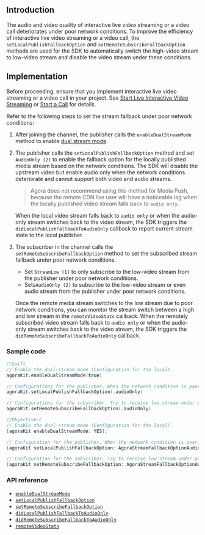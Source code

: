 <PlatformWrapper notAllowed="android">
<PlatformWrapper notAllowed="web">
<PlatformWrapper notAllowed="windows-csharp">
<PlatformWrapper notAllowed="windows-cpp">
<PlatformWrapper notAllowed="unity">
<PlatformWrapper notAllowed="unity">
<PlatformWrapper notAllowed="electron">
<PlatformWrapper notAllowed="cocos-creator">
<PlatformWrapper notAllowed="cocos-2d-x">
<PlatformWrapper notAllowed="react-native">

## Introduction

The audio and video quality of interactive live video streaming or a video call deteriorates under poor network conditions. To improve the efficiency of interactive live video streaming or a video call, the `setLocalPublishFallbackOption` and `setRemoteSubscribeFallbackOption` methods are used for the SDK to automatically switch the high-video stream to low-video stream and disable the video stream under these conditions.

## Implementation

Before proceeding, ensure that you implement interactive live video streaming or a video call in your project. See [Start Live Interactive Video Streaming](../quickstart-guide/start-video-streaming) or [Start a Call](start_call_ios) for details.

Refer to the following steps to set the stream fallback under poor network conditions:

1. After joining the channel, the publisher calls the `enableDualStreamMode` method to enable [dual stream mode](../reference/glossary#dual-stream-mode).
2. The publisher calls the `setLocalPublishFallbackOption` method and set `AudioOnly (2)` to enable the fallback option for the locally published media stream based on the network conditions. The SDK will disable the upstream video but enable audio only when the network conditions deteriorate and cannot support both video and audio streams.
	> Agora does not recommend using this method for Media Push, because the remote CDN live user will have a noticeable lag when the locally published video stream falls back to `audio only`.
	
	When the local video stream falls back to `audio only` or when the audio-only stream switches back to the video stream, the SDK triggers the `didLocalPublishFallbackToAudioOnly` callback to report current stream state to the local publisher.
3. The subscriber in the channel calls the `setRemoteSubscribeFallbackOption` method to set the subscribed stream fallback under poor network conditions.
	- Set `StreamLow (1)` to only subscribe to the low-video stream from the publisher under poor network conditions.
	- Sets`AudioOnly (2)` to subscribe to the low-video stream or even audio stream from the publisher under poor network conditions.
	
	Once the remote media stream switches to the low stream due to poor network conditions, you can monitor the stream switch between a high and low stream in the `remoteVideoStats` callback. When the remotely subscribed video stream falls back to `audio only` or when the audio-only stream switches back to the video stream, the SDK triggers the `didRemoteSubscribeFallbackToAudioOnly` callback. 


### Sample code

```swift
//Swift
// Enable the dual-stream mode (Configuration for the local).
agoraKit.enableDualStreamMode(true)

// Configurations for the publisher. When the network condition is poor, send audio stream only. 
agoraKit.setLocalPublishFallbackOption(.audioOnly)

// Configurations for the subscriber. Try to receive low stream under poor network conditions. When the current network conditions are not sufficient for video streams, receive audio stream only. 
agoraKit.setRemoteSubscribeFallbackOption(.audioOnly)
```

```objective-c
//Objective-C
// Enable the dual-stream mode (Configuration for the local).
[agoraKit enableDualStreamMode: YES];

// Configuration for the publisher. When the network condition is poor, send audio stream only. 
[agoraKit setLocalPublishFallbackOption: AgoraStreamFallbackOptionAudioOnly];

// Configuration for the subscriber. Try to receive low stream under poor network conditions. When the current network conditions are not sufficient for video streams, receive audio stream only. 
[agoraKit setRemoteSubscribeFallbackOption: AgoraStreamFallbackOptionAudioOnly];
```

### API reference

- [`enableDualStreamMode`](./API%20Reference/oc/Classes/AgoraRtcEngineKit.html#//api/name/enableDualStreamMode:)
- [`setLocalPublishFallbackOption`](./API%20Reference/oc/Classes/AgoraRtcEngineKit.html#//api/name/setLocalPublishFallbackOption:)
- [`setRemoteSubscribeFallbackOption`](./API%20Reference/oc/Classes/AgoraRtcEngineKit.html#//api/name/setRemoteSubscribeFallbackOption:)
- [`didLocalPublishFallbackToAudioOnly`](./API%20Reference/oc/Protocols/AgoraRtcEngineDelegate.html#//api/name/rtcEngine:didLocalPublishFallbackToAudioOnly:)
- [`didRemoteSubscribeFallbackToAudioOnly`](./API%20Reference/oc/Protocols/AgoraRtcEngineDelegate.html#//api/name/rtcEngine:didRemoteSubscribeFallbackToAudioOnly:byUid:)
- [`remoteVideoStats`](./API%20Reference/oc/Protocols/AgoraRtcEngineDelegate.html#//api/name/rtcEngine:remoteVideoStats:)

</PlatformWrapper>
</PlatformWrapper>
</PlatformWrapper>
</PlatformWrapper>
</PlatformWrapper>
</PlatformWrapper>
</PlatformWrapper>
</PlatformWrapper>
</PlatformWrapper>
</PlatformWrapper>